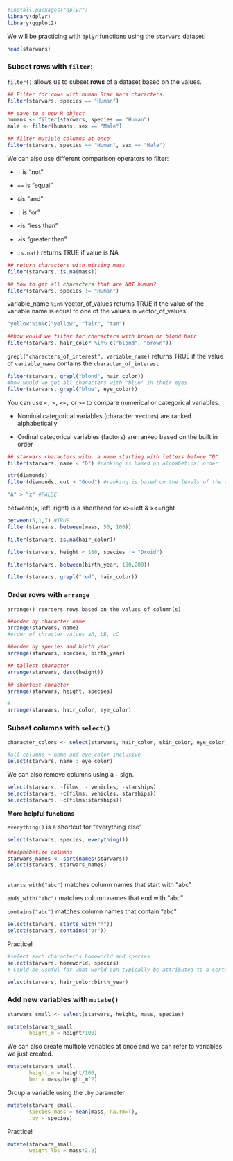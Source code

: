 ```r
#install.packages("dplyr")
library(dplyr)
library(ggplot2)
```

We will be practicing with `dplyr` functions using the `starwars` dataset:

```r
head(starwars)
```

### Subset rows with `filter`:

`filter()` allows us to subset **rows** of a dataset based on the values.

```r
## Filter for rows with human Star Wars characters.
filter(starwars, species == "Human")

## save to a new R object
humans <- filter(starwars, species == "Human")
male <- filter(humans, sex == "Male")

## filter mutiple columns at once
filter(starwars, species == "Human", sex == "Male")
```

We can also use different comparison operators to filter:

-   `!` is "not"

-   `==` is "equal"

-   `&`is "and"

-   `|` is "or"

-   `<`is "less than"

-   `>`is "greater than"

-   `is.na()` returns TRUE if value is NA

```r
## return characters with missing mass
filter(starwars, is.na(mass))
```

```r
## how to get all characters that are NOT human?
filter(starwars, species != "Human")
```

variable_name `%in%` vector_of_values returns TRUE if the value of the variable name is equal to one of the values in vector_of_values

```r
"yellow"%in%c("yellow", "fair", "tan")

##how would we filter for characters with brown or blond hair
filter(starwars, hair_color %in% c("blond", "brown"))
```

`grepl("characters_of_interest", variable_name)` returns TRUE if the value of `variable_name` contains the `character_of_interest`

```r
filter(starwars, grepl("blond", hair_color))
#how would we get all characters with "blue" in their eyes
filter(starwars, grepl("blue", eye_color))
```

You can use `<,` `>,` `<=,` or `>=` to compare numerical or categorical variables.

-   Nominal categorical variables (character vectors) are ranked alphabetically

-   Ordinal categorical variables (factors) are ranked based on the built in order

```r
## starwars characters with  a name starting with letters before "D"
filter(starwars, name < "D") #ranking is based on alphabetical order

str(diamonds)
filter(diamonds, cut > "Good") #ranking is based on the levels of the ordered factor cut

"A" > "z" #FALSE

```

between(x, left, right) is a shorthand for x\>=left & x\<=right

```r
between(5,1,7) #TRUE
filter(starwars, between(mass, 50, 100))
```

```r
filter(starwars, is.na(hair_color))

filter(starwars, height < 100, species != "Droid")

filter(starwars, between(birth_year, 100,200))

filter(starwars, grepl("red", hair_color))
```

### Order rows with `arrange`

`arrange() reorders rows based on the values of column(s)`

```r
##order by character name
arrange(starwars, name)
#order of chracter values aA, bB, cC

##order by species and birth year
arrange(starwars, species, birth_year)

## tallest character
arrange(starwars, desc(height))

## shortest chracter
arrange(starwars, height, species)

#
arrange(starwars, hair_color, eye_color)
```

### Subset columns with `select()`

```r
character_colors <- select(starwars, hair_color, skin_color, eye_color)
```

```r
#all columns + name and eye_color inclusive
select(starwars, name : eye_color)
```

We can also remove columns using a `-` sign.

```r
select(starwars, -films, - vehicles, -starships)
select(starwars, -c(films, vehicles, starships))
select(starwars, -c(films:starships))
```

**More helpful functions**

`everything()` is a shortcut for "everything else"

```r
select(starwars, species, everything())

##alphabetize columns
starwars_names <- sort(names(starwars))
select(starwars, starwars_names)
  
```

`starts_with("abc")` matches column names that start with "abc"

`ends_with("abc")` matches column names that end with "abc"

`contains("abc")` matches column names that contain "abc"

```r
select(starwars, starts_with("h"))
select(starwars, contains("or"))
```

Practice!

```r
#select each character's homeworld and species
select(starwars, homeworld, species)
# Could be useful for what world can typically be attributed to a certain species.

select(starwars, hair_color:birth_year)
```

### Add new variables with `mutate()`

```r
starwars_small <- select(starwars, height, mass, species)

mutate(starwars_small, 
       height_m = height/100)
```

We can also create multiple variables at once and we can refer to variables we just created.

```r
mutate(starwars_small,
       height_m = height/100,
       bmi = mass/height_m^2)

```

Group a variable using the `.by` parameter

```r
mutate(starwars_small,
       species_mass = mean(mass, na.rm=T),
       .by = species)

```

Practice!

```r
mutate(starwars_small,
       weight_lbs = mass*2.2)
```
